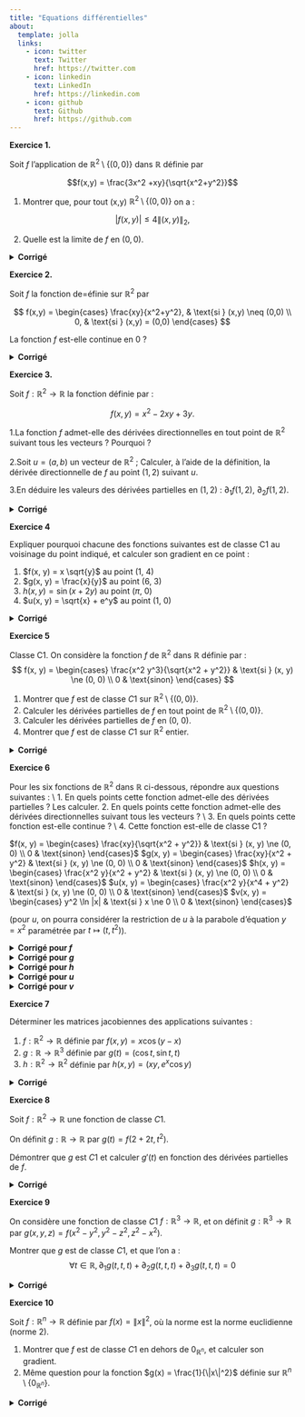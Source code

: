 ```yaml
---
title: "Equations différentielles"
about:
  template: jolla
  links:
    - icon: twitter
      text: Twitter
      href: https://twitter.com
    - icon: linkedin
      text: LinkedIn
      href: https://linkedin.com
    - icon: github
      text: Github
      href: https://github.com
---
```


::: exercise-box
**Exercice 1.**

Soit $f$ l'application de $\mathbb{R}^2 \setminus \{(0, 0)\}$ dans $\mathbb{R}$ définie par

$$f(x,y) = \frac{3x^2 +xy}{\sqrt{x^2+y^2}}$$

1.  Montrer que, pour tout (x,y) \in $\mathbb{R}^2 \setminus \{(0, 0)\}$ on a :

$$|f(x,y)| \leq 4\|(x,y)\|_2 ,$$

2.  Quelle est la limite de $f$ en $(0,0)$.

<details>

<summary><strong>Corrigé</strong></summary>

1.  Pour tout $(x,y) \in \mathbb{R}^2$, on a:

$$ x^2 \leq x^2 +y^2 \Rightarrow \sqrt{x^2} \leq \sqrt{x^2+y^2} \Rightarrow |x| \leq \|(x,y)\|_2$$ ET de meme $|y| \leq \|(x,y)\|_2$. On en déduit, pour tout $(x,y) \neq (0,0)$:

\begin{align}
f(x,y) \leq \frac{3x^2 +xy}{\sqrt{x^2+y^2}} & \leq\frac{3|x|^2 +|x||y|}{\|(x,y)\|_2}\\
&  \leq \frac{3\|(x,y)\|_2^2 +\|(x,y)\|_2^2}{\|(x,y)\|_2} \leq \frac{4\|(x,y)\|_2^2}{\|(x,y)\|_2} \leq 4\|(x,y)\|_2.


\end{align}

2.  Comme $0 \leq |f(x,y)| \leq 4\|(x,y)\|_2$. Alors d'après le théorème de gendarmes on a :

$$ \lim_{(x,y) \to (0,0)}f(x,y) = 0$$

</details>
:::

::: exercise-box
**Exercice 2.**

Soit $f$ la fonction de=éfinie sur $\mathbb{R}^2$ par

$$ f(x,y) = 
\begin{cases} 
\frac{xy}{x^2+y^2}, & \text{si } (x,y) \neq (0,0) \\ 
0, & \text{si } (x,y) = (0,0) 
\end{cases} $$

La fonction $f$ est-elle continue en 0 ?

<details>

<summary><strong>Corrigé</strong></summary>

Prenons la suite $(u_n = (\frac{1}{n},\frac{1}{n}))_{n \in \mathbb{N}^*}$ qui tend vers $(0,0)$ lorsque $n$ tend vers $+ \infty$.

On vérifie, facilement que $f(u_n)=\frac{1}{2}$ pour tout n.

Donc, $$ \lim f(u_n) = \frac{1}{2} \neq 0 = f(0,0) = f(\lim (u_n)).$$ La fonction $f$ n'est pas donc continue en $(0,0)$.

</details>
:::

::: exercise-box
**Exercice 3.**

Soit $f : \mathbb{R}^2 \to \mathbb{R}$ la fonction définie par :

$$ f(x, y) = x^2 - 2xy + 3y. $$

1.La fonction $f$ admet-elle des dérivées directionnelles en tout point de $\mathbb{R}^2$ suivant tous les vecteurs ? \quad Pourquoi ?

2.Soit $u = (a, b)$ un vecteur de $\mathbb{R}^2$ ; Calculer, à l’aide de la définition, la dérivée directionnelle de $f$ au point $(1, 2)$ suivant $u$.

3.En déduire les valeurs des dérivées partielles en $(1, 2)$ : $\partial_1 f(1, 2)$, $\partial_2 f(1, 2)$.

<details>

<summary><strong>Corrigé</strong></summary>

1.  La fonction $f$ est polynomial, elle est donc de classe $C1$ sur $\mathbb{R}$ et possède des dérivées directionnelles en tout point de $\mathbb{R}^2$, suivant tout vecteur de $\mathbb{R}^2$.

2.  Par définition, $$ \partial_u f(1, 2) = \lim_{t \to 0} \frac{f((1, 2) + t(a, b)) - f(1, 2)}{t} $$ et donc, $$\partial_u f(1, 2) = \lim_{t \to 0} \frac{f(1 + at, 2 + bt) - f(1, 2)}{t} $$

Considérons la fonction à une seule variable, $\varphi(t) = f(1 + at, 2 + bt)$, alors $\partial_u f(1, 2) = \varphi'(0)$. On a : $$ \varphi(t) = (1 + at)^2 - 2(1 + at)(2 + bt) + 3(2 + bt) $$ $$ = 1 + 2at + a^2t^2 - 2(2 + (2a + b)t + abt^2) + 6 + 3bt $$ $$ = 3 + (-2a + b)t + (a^2 - 2ab)t^2 $$ et, par suite : $$ \partial_u f(1, 2) = \varphi'(0) = -2a + b $$

3.  Notons $(e_1 = (1, 0), e_2 = (0, 1))$ la base canonique de $\mathbb{R}^2$.

Les dérivées partielles sont les dérivées directionnelles suivant les vecteurs de la base canonique.

En utilisant la question précédente, on obtient donc : $$ \partial f / \partial x (1, 2) = \partial_1 f(1, 2) = \partial_{e1} f(1, 2) = -2 \cdot 1 + 0 = -2 $$ $$ \partial f / \partial y (1, 2) = \partial_2 f(1, 2) = \partial_{e2} f(1, 2) = -2 \cdot 0 + 1 = 1 $$

</details>
:::

::: exercise-box
**Exercice 4**

Expliquer pourquoi chacune des fonctions suivantes est de classe C1 au voisinage du point indiqué, et calculer son gradient en ce point :

1.  $f(x, y) = x \sqrt{y}$ au point (1, 4)
2.  $g(x, y) = \frac{x}{y}$ au point (6, 3)
3.  $h(x, y) = \sin(x + 2y)$ au point ($\pi$, 0)
4.  $u(x, y) = \sqrt{x} + e^y$ au point (1, 0)

<details>

<summary><strong>Corrigé</strong></summary>

Pour montrer que $f$ est de classe $C1$ au voisinage du point donné et pour calculer son gradient en ce point, nous devons d'abord vérifier que $f$ est différentiable et ensuite calculer ses dérivées partielles premières.

1.La fonction $f$ est continue en tout point du domaine où elle est définie puisque la racine carrée et la multiplication sont des opérations continues.

2.  

    -   $\frac{\partial f}{\partial x}(x, y) = \sqrt{y}$
    -   $\frac{\partial f}{\partial y}(x, y) = \frac{x}{2\sqrt{y}}$

Calculons les dérivées partielles en $(1, 4)$ : - $\frac{\partial f}{\partial x}(1, 4) = \sqrt{4} = 2$ - $\frac{\partial f}{\partial y}(1, 4) = \frac{1}{2\sqrt{4}} = \frac{1}{4}$

Le gradient de $f$ en $(1, 4)$ est donc : $$ \nabla f(1, 4) = \left( \frac{\partial f}{\partial x}(1, 4), \frac{\partial f}{\partial y}(1, 4) \right) = (2, \frac{1}{4}) $$

</details>
:::

::: exercise-box
**Exercice 5**

Classe C1. On considère la fonction $f$ de $\mathbb{R}^2$ dans $\mathbb{R}$ définie par : $$ f(x, y) = \begin{cases} \frac{x^2 y^3}{\sqrt{x^2 + y^2}} & \text{si } (x, y) \ne (0, 0) \\ 0 & \text{sinon} \end{cases} $$

1.  Montrer que $f$ est de classe $C1$ sur $\mathbb{R}^2 \setminus \{(0, 0)\}$.
2.  Calculer les dérivées partielles de $f$ en tout point de $\mathbb{R}^2 \setminus \{(0, 0)\}$.
3.  Calculer les dérivées partielles de $f$ en (0, 0).
4.  Montrer que $f$ est de classe $C1$ sur $\mathbb{R}^2$ entier.

<details>

<summary><strong>Corrigé</strong></summary>

1.  Notons tout d’abord que, sur $\mathbb{R}^2 \setminus \{(0, 0)\}$, la fonction $\| (x, y) \|_2 = \sqrt{x^2 + y^2}$ est composée de deux applications : $$ \mathbb{R}^2 \xrightarrow{\varphi} \mathbb{R}_+^* \xrightarrow{\psi} \mathbb{R}_+^* $$ $$ (x, y) \mapsto x^2 + y^2 $$ $$ t \mapsto \sqrt{t} $$ Puisque $\varphi$ est de classe $C1$ sur $\mathbb{R}^2 \setminus \{(0, 0)\}$ et à valeurs dans l’ouvert $\mathbb{R}_+^*$ et que $\psi$ est de classe $C1$ sur $\mathbb{R}_+^*$, $\| \cdot \|_2 = \psi \circ \varphi$ est de classe $C1$ sur $\mathbb{R}^2 \setminus \{(0, 0)\}$.

La fonction $f$ est donc un quotient de deux fonctions de classe $C1$, dont le dénominateur ne s’annule pas ; $f$ est donc de classe $C1$ sur $\mathbb{R}^2 \setminus \{(0, 0)\}$.

2.  Calculons les dérivées partielles sur $\mathbb{R}^2 \setminus \{(0, 0)\}$ : $$\partial f / \partial x = \frac{2x y^3 \sqrt{x^2 + y^2} - x^2 y^3 \frac{x}{\sqrt{x^2 + y^2}}}{(x^2 + y^2)} = \frac{2x y^3 (x^2 + y^2) - x^3 y^3}{(x^2 + y^2)^{3/2}} $$ Donc,$$\partial f / \partial x= \frac{x^3 y^3 + 2x y^5}{(x^2 + y^2)^{3/2}}$$ $$ \partial f / \partial y = \frac{3x^2 y^2 \sqrt{x^2 + y^2} - x^2 y^3 \frac{y}{\sqrt{x^2 + y^2}}}{(x^2 + y^2)} = \frac{3x^2 y^2 (x^2 + y^2) - x^2 y^4}{(x^2 + y^2)^{3/2}}$$ Donc,$$\partial f / \partial y= \frac{3x^4 y^2 + 2x^2 y^4}{(x^2 + y^2)^{3/2}} $$

3.  On a : $$ \partial f / \partial x (0, 0) = \lim_{t \to 0} \frac{f(t, 0) - f(0, 0)}{t} = 0 $$ $$ \partial f / \partial y (0, 0) = \lim_{t \to 0} \frac{f(0, t) - f(0, 0)}{t} = 0 $$

4.  Il suffit de montrer que les dérivées partielles sont toutes deux continues en (0, 0). On a : $$ \partial_1 f(x, y) = \begin{cases} \frac{x^3 y^3 + 2x y^5}{\| (x, y) \|_2^3} & \text{si } (x, y) \ne (0, 0) \\ 0 & \text{si } (x, y) = (0, 0) \end{cases} $$ $$ \partial_2 f(x, y) = \begin{cases} \frac{3x^4 y^2 + 2x^2 y^4}{\| (x, y) \|_2^3} & \text{si } (x, y) \ne (0, 0) \\ 0 & \text{si } (x, y) = (0, 0) \end{cases} $$ En majorant par la norme comme dans l’exercice 6, on trouve : $$ |\partial_1 f(x, y)| \leq \frac{|x|^3 |y|^3 + 2|x||y|^5}{\| (x, y) \|_2^3} \leq 3 \frac{\| (x, y) \|_2^6}{\| (x, y) \|_2^3} = \| (x, y) \|_2^3 $$ Donc $\lim_{(x, y) \to (0, 0)} \partial_1 f(x, y) = 0 = \partial_1 f(0, 0)$. La fonction $\partial_1 f$ est donc continue sur $\mathbb{R}^2$ entier.

On procède de même pour $\partial_2 f$ qui est aussi continue. La fonction $f$ est donc de classe $C1$ sur $\mathbb{R}^2$ entier.

</details>
:::

::: exercise-box
**Exercice 6**

Pour les six fonctions de $\mathbb{R}^2$ dans $\mathbb{R}$ ci-dessous, répondre aux questions suivantes : \\ 1. En quels points cette fonction admet-elle des dérivées partielles ? Les calculer. 2. En quels points cette fonction admet-elle des dérivées directionnelles suivant tous les vecteurs ? \\ 3. En quels points cette fonction est-elle continue ? \\ 4. Cette fonction est-elle de classe C1 ?

$f(x, y) = \begin{cases} \frac{xy}{\sqrt{x^2 + y^2}} & \text{si } (x, y) \ne (0, 0) \\ 0 & \text{sinon} \end{cases}$ $g(x, y) = \begin{cases} \frac{xy}{x^2 + y^2} & \text{si } (x, y) \ne (0, 0) \\ 0 & \text{sinon} \end{cases}$ $h(x, y) = \begin{cases} \frac{x^2 y}{x^2 + y^2} & \text{si } (x, y) \ne (0, 0) \\ 0 & \text{sinon} \end{cases}$ $u(x, y) = \begin{cases} \frac{x^2 y}{x^4 + y^2} & \text{si } (x, y) \ne (0, 0) \\ 0 & \text{sinon} \end{cases}$ $v(x, y) = \begin{cases} y^2 \ln |x| & \text{si } x \ne 0 \\ 0 & \text{sinon} \end{cases}$

(pour $u$, on pourra considérer la restriction de $u$ à la parabole d’équation $y = x^2$ paramétrée par $t \mapsto (t, t^2)$).

<details>

<summary><strong>Corrigé **pour** $f$ </strong></summary>

Cette fonction est de classe $C1$ sur $\mathbb{R}^2 \setminus \{(0, 0)\}$. Ses dérivées partielles sur $\mathbb{R}^2 \setminus \{(0, 0)\}$ valent : $$ \partial f / \partial x = \frac{y \sqrt{x^2 + y^2} - xy \frac{x}{\sqrt{x^2 + y^2}}}{x^2 + y^2} = \frac{y^3}{(x^2 + y^2)^{3/2}} $$ $$ \partial f / \partial y = \frac{x \sqrt{x^2 + y^2} - xy \frac{y}{\sqrt{x^2 + y^2}}}{x^2 + y^2} = \frac{x^3}{(x^2 + y^2)^{3/2}} $$ On calcule par ailleurs : $$ \partial f / \partial x (0, 0) = 0 $$ $$ \partial f / \partial y (0, 0) = 0 $$ La fonction $f$ admet donc des dérivées partielles en tout point de $\mathbb{R}^2$. Elle est continue en 0 puisque : $$ |f(x, y)| \leq \frac{|x||y|}{\| (x, y) \|_2} \leq \| (x, y) \|_2 \rightarrow_{(x,y) \to (0, 0)} 0 $$ En revanche, $f$ ne possède pas de dérivées directionnelles dans toutes les directions en (0, 0).

Par exemple, si $u = (1, 1)$ : $$ \partial_u f(0, 0) = \lim_{t \to 0} \frac{f(t, t) - f(0, 0)}{t} = \lim_{t \to 0} \frac{t^2}{t \sqrt{t^2}} = \lim_{t \to 0} \frac{t}{|t|} $$ qui n’est pas définie (tend vers 1 à droite et -1 à gauche).

Ainsi, $f$ n’est pas de classe $C1$ au voisinage de (0, 0).

</details>

<details>

<summary><strong>Corrigé **pour** $g$ </strong></summary>

Cette fonction est de classe $C1$ sur $\mathbb{R}^2 \setminus \{(0, 0)\}$. Ses dérivées partielles sur $\mathbb{R}^2 \setminus \{(0, 0)\}$ valent : $$ \partial g / \partial x (x, y) = \frac{y(x^2 + y^2) - xy(2x)}{(x^2 + y^2)^2} = \frac{-x^2 y + y^3}{(x^2 + y^2)^2} $$ $$ \partial g / \partial y (x, y) = \frac{x(x^2 + y^2) - xy(2y)}{(x^2 + y^2)^2} = \frac{x^3 - xy^2}{(x^2 + y^2)^2} $$ On calcule par ailleurs : $$ \partial g / \partial x (0, 0) = 0 $$ $$ \partial g / \partial y (0, 0) = 0 $$ La fonction $g$ admet donc des dérivées partielles en tout point de $\mathbb{R}^2$. Pourtant, $g$ n’est pas continue en 0 puisque $\lim_{n \to +\infty} g(1/n, 1/n) = 1/2 \neq g(0, 0) = 0$.

Elle n’est donc pas de classe $C1$ sur $\mathbb{R}^2$ entier.

Enfin, $g$ ne possède pas de dérivées directionnelles dans toutes les directions en (0, 0).

Par exemple, si $u = (1, 1)$ : $$ \partial_u g(0, 0) = \lim_{t \to 0} \frac{g(t, t) - g(0, 0)}{t} = \lim_{t \to 0} \frac{1}{2t} $$ qui n’est pas définie. Ainsi, $g$ n’est pas de classe $C1$ au voisinage de (0, 0).

</details>

<details>

<summary><strong>Corrigé **pour** $h$ </strong></summary>

Cette fonction est de classe $C1$ sur $\mathbb{R}^2 \setminus \{(0, 0)\}$.

Ses dérivées partielles sur $\mathbb{R}^2 \setminus \{(0, 0)\}$ valent : $$ \partial h / \partial x (x, y) = \frac{2xy(x^2 + y^2) - x^2 y(2x)}{(x^2 + y^2)^2} = \frac{2xy^3}{(x^2 + y^2)^2} $$ $$ \partial h / \partial y (x, y) = \frac{x^2(x^2 + y^2) - x^2 y(2y)}{(x^2 + y^2)^2} = \frac{x^4 - x^2 y^2}{(x^2 + y^2)^2} $$ On calcule par ailleurs, à l’aide de la définition : $$ \partial h / \partial x (0, 0) = 0 $$ $$ \partial h / \partial y (0, 0) = 0 $$ La fonction $h$ admet donc des dérivées partielles en tout point de $\mathbb{R}^2$.

Elle est continue en 0 puisque : $$ |h(x, y)| \leq \frac{|x|^2 |y|}{\| (x, y) \|_2^2} \leq \frac{\| (x, y) \|_2^3}{\| (x, y) \|_2^2} = \| (x, y) \|_2 \rightarrow_{(x,y) \to (0, 0)} 0 $$ La fonction $h$ possède des dérivées directionnelles dans toutes les directions en (0, 0).

Si $u = (a, b)$ est un vecteur non nul quelconque de $\mathbb{R}^2$, on a : $$ \partial_u h(0, 0) = \lim_{t \to 0} \frac{h(ta, tb) - h(0, 0)}{t} = \lim_{t \to 0} \frac{h(a, b)}{t^3} t t^2 = h(a, b) $$ En revanche, $h$ n’est pas de classe $C1$. \\ Si elle l’était, le développement de Taylor-Young à l’ordre 1 en (0, 0) impliquerait que $\partial_u=(a,b) h(0, 0) = a \partial_1 h(0, 0) + b \partial_2 h(0, 0) = 0$. Ce n’est pas le cas puisque, si $u = (1, 1)$ par exemple, $\partial_u h(0, 0) = h(1, 1) = 1/2$.

Pour montrer que $h$ n’est pas de classe $C1$, on peut aussi directement montrer que $\partial_1 h$ n’est pas continue en (0, 0), à l’aide de la suite $(1/n, 1/n)$ par exemple : $$ \lim_{n \to +\infty} \partial_1 h(1/n, 1/n) = \lim_{n \to +\infty} 1/2 \neq \partial_1 h(0, 0) $$

</details>

<details>

<summary><strong>Corrigé **pour** $u$ </strong></summary>

La fonction $u$ est de classe $C1$ sur $\mathbb{R}^2 \setminus \{(0, 0)\}$. \\ On peut montrer qu’elle n’est pas continue en (0, 0) en approchant l’origine le long de la parabole $y = x^2$.\\ Considérons par exemple la suite de points $p_n = (1/n, 1/n^2)$ qui est sur cette parabole et tend vers (0, 0). \\ On voit que $f(p_n) = 1/2$ qui ne tend pas vers 0 = $u(0, 0)$.\\ En revanche, $u$ possède des dérivées directionnelles suivant toutes les directions en (0, 0) puisque, si $v = (a, b)$ est un vecteur non nul, \[ \partial\*v u(0, 0) =\* \lim{t \to 0} \frac{u(ta, tab) - u(0, 0)}{t} = \lim\*{t\* \\to 0} \frac{t^3 ab}{t^3 (t^2 a^2 + b^2)} = \lim{t \to 0} \frac{ab}{t^2 a^2 + b^2} =

\begin{cases} 0 & \text{si } b = 0 \\ a/b & \text{sinon} \end{cases}

</details>

<details>

<summary><strong>Corrigé **pour** $v$ </strong></summary>

La fonction $v$ est de classe $C1$ sur $\mathbb{R}^* \times \mathbb{R}$.

Ses dérivées partielles sur $\mathbb{R}^* \times \mathbb{R}$ valent : $$ \partial v / \partial x (x, y) = \frac{y^2}{x} $$ $$ \partial v / \partial y (x, y) = 2y \ln |x| $$ En un point $(0, y)$, $y \ne 0$ de l’axe des ordonnées, on a : $$ \partial v / \partial x (0, y) = \lim_{t \to 0} \frac{v(t, y) - v(0, y)}{t} = \lim_{t \to 0} \frac{y^2 \ln |t|}{t} = -\infty $$ $$ \partial v / \partial y (0, y) = \lim_{t \to 0} \frac{v(0, y + t) - v(0, y)}{t} = 0 $$

La fonction $v$ n’admet donc pas de dérivée partielle par rapport à $x$ sur l’axe des abscisses privé de l’origine.

Elle admet des dérivées partielles en tout autre point de $\mathbb{R}^2$.

Cette fonction n’est pas continue sur l’axe des ordonnées privé de l’origine puisque $\lim_{n \to +\infty} y^2 \ln(1/n) = -\infty$.

Montrons qu’elle n’est pas non plus continue en 0.

Considérons la suite de points $p_n = (1/n, e^{-n^2})$.

Alors $p_n$ tend vers (0, 0) et $v(p_n) = (1/n)^2 \ln(e^{-n^2}) = -1$ pour tout $n$.

Sa limite est donc -1, différente de $v(0, 0) = 0$.

</details>
:::

::: exercise-box
**Exercice 7**

Déterminer les matrices jacobiennes des applications suivantes :

1.  $f : \mathbb{R}^2 \to \mathbb{R}$ définie par $f(x, y) = x \cos(y - x)$
2.  $g : \mathbb{R} \to \mathbb{R}^3$ définie par $g(t) = (\cos t, \sin t, t)$
3.  $h : \mathbb{R}^2 \to \mathbb{R}^2$ définie par $h(x, y) = (xy, e^x \cos y)$

<details>

<summary><strong>Corrigé</strong></summary>

On a :

$$
\begin{align}
J_f(x, y) &= \begin{bmatrix} \partial_1 f(x, y) & \partial_2 f(x, y) \end{bmatrix} \\
          &= \begin{bmatrix} \cos(y - x) + x \sin(y - x) & -x \sin(y - x) \end{bmatrix}
\end{align}
$$

$$ J_g(t) = \begin{bmatrix} g'_1(t) \\ g'_2(t) \\ g'_3(t) \end{bmatrix} = \begin{bmatrix} -\sin t \\ \cos t \\ 1 \end{bmatrix} $$ $$ J_h(x, y) = \begin{bmatrix} \partial_1 h_1(x, y) & \partial_2 h_1(x, y) \\ \partial_1 h_2(x, y) & \partial_2 h_2(x, y) \end{bmatrix} = \begin{bmatrix} y & x \\ e^x \cos y & -e^x \sin y \end{bmatrix} $$

</details>
:::

::: exercise-box
**Exercice 8**

Soit $f : \mathbb{R}^2 \to \mathbb{R}$ une fonction de classe $C1$.

On définit $g : \mathbb{R} \to \mathbb{R}$ par $g(t) = f(2 + 2t, t^2)$.

Démontrer que $g$ est $C1$ et calculer $g'(t)$ en fonction des dérivées partielles de $f$.

<details>

<summary><strong>Corrigé</strong></summary>

Notons $\varphi$ la fonction de $\mathbb{R}$ dans $\mathbb{R}^2$ dont les fonctions coordonnées sont $\varphi_1(t) = 2 + 2t$ et $\varphi_2(t) = t^2$. On a $g = f \circ \varphi$ et on peut appliquer la formule du cours :

$$
\begin{align}
g'(t) &= \partial_1 f(\varphi(t)) \varphi'_1(t) + \partial_2 f(\varphi(t)) \varphi'_2(t) \\
      &= 2 \partial_1 f(2 + 2t, t^2) + 2t \partial_2 f(2 + 2t, t^2)
\end{align}
$$

</details>
:::

::: exercise-box
**Exercice 9**

On considère une fonction de classe $C1$ $f : \mathbb{R}^3 \to \mathbb{R}$, et on définit $g : \mathbb{R}^3 \to \mathbb{R}$ par $g(x, y, z) = f(x^2 - y^2, y^2 - z^2, z^2 - x^2)$.

Montrer que $g$ est de classe $C1$, et que l’on a : $$ \forall t \in \mathbb{R}, \partial_1 g(t, t, t) + \partial_2 g(t, t, t) + \partial_3 g(t, t, t) = 0 $$

<details>

<summary><strong>Corrigé</strong></summary>

Considérons la fonction $\varphi$ de $\mathbb{R}$ dans $\mathbb{R}^3$ définie par $\varphi(t) = (t, t, t)$. Considérons la fonction composée $\psi(t) = g \circ \varphi$.

En appliquant la formule des fonctions composées, on a :

$$
\begin{align}
\psi'(t) &= \partial_1 g(\varphi(t)) \varphi'_1(t) + \partial_2 g(\varphi(t)) \varphi'_2(t) + \partial_3 g(\varphi(t)) \varphi'_3(t) \\
         &= \partial_1 g(\varphi(t)) + \partial_2 g(\varphi(t)) + \partial_3 g(\varphi(t))
\end{align}
$$

Mais par ailleurs,

$$ g \circ \varphi(t) = f(t^2 - t^2, t^2 - t^2, t^2 - t^2) = f(0, 0, 0) $$ en tout point $t$.

C’est donc une fonction constante, et sa dérivée est nulle.

</details>
:::

::: exercise-box
**Exercice 10**

Soit $f : \mathbb{R}^n \to \mathbb{R}$ définie par $f(x) = \|x\|^2$, où la norme est la norme euclidienne (norme 2).

1.  Montrer que $f$ est de classe $C1$ en dehors de $0_{\mathbb{R}^n}$, et calculer son gradient.
2.  Même question pour la fonction $g(x) = \frac{1}{\|x\|^2}$ définie sur $\mathbb{R}^n \setminus \{0_{\mathbb{R}^n}\}$.

<details>

<summary><strong>Corrigé</strong></summary>

Indication : utilise la composée de deux fonctions

</details>
:::
